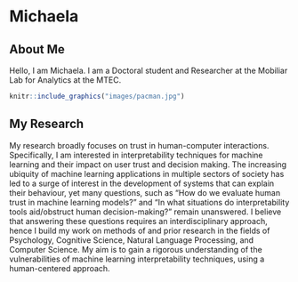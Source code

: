 # Michaela

## About Me
Hello, I am Michaela. I am a Doctoral student and Researcher at the Mobiliar Lab for Analytics at the MTEC.  

```r
knitr::include_graphics("images/pacman.jpg")
```

## My Research

My research broadly focuses on trust in human-computer interactions. Specifically, I am interested in interpretability techniques for machine learning and their impact on user trust and decision making. The increasing ubiquity of machine learning applications in multiple sectors of society has led to a surge of interest in the development of systems that can explain their behaviour, yet many questions, such as “How do we evaluate human trust in machine learning models?” and “In what situations do interpretability tools aid/obstruct human decision-making?” remain unanswered. I believe that answering these questions requires an interdisciplinary approach, hence I build my work on methods of and prior research in the fields of Psychology, Cognitive Science, Natural Language Processing, and Computer Science. My aim is to gain a rigorous understanding of the vulnerabilities of machine learning interpretability techniques, using a human-centered approach.